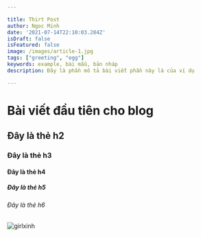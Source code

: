 ```yaml
---

title: Thirt Post
author: Ngoc Minh
date: '2021-07-14T22:10:03.284Z'
isDraft: false
isFeatured: false
image: /images/article-1.jpg
tags: ["greeting", "egg"]
keywords: example, bài mẫu, bản nháp
description: Đây là phần mô tả bài viết phần này là của ví dụ

---
```


# Bài viết đầu tiên cho blog
## Đây là thẻ h2
### Đây là thẻ h3
#### Đây là thẻ h4
##### Đây là thẻ h5
###### Đây là thẻ h6
![girlxinh](/images/article-5.jpg)